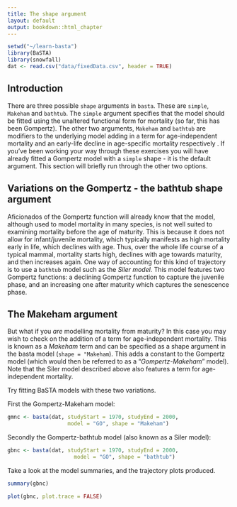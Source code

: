 ```yaml
---
title: The shape argument
layout: default
output: bookdown::html_chapter
---
```

<!---
1. Use standard R Markdown.
2. Headings with "##" will be automatically turned into table of contents. Therefore, for longer tutorials please use this facility.
3. Check that R studio will knit into an HTML document.
4. You can contribute the .rmd file via GitHub (https://github.com/jonesor/learn-basta), **to the master branch ONLY**. To do that you must be a collaborator on the repository (contact me with your username), or you can fork the repository and send a pull request (https://help.github.com/articles/using-pull-requests/).
5. Alternatively you can email me the *rmd file and associated files (e.g. any figures/diagrams.)
6. I will then compile the site on my computer and push it to the gh-pages branch (which is where the website lives). You could also do this, but you will need to have Jekyll and pandoc installed.
-->

```r
setwd("~/learn-basta")
library(BaSTA)
library(snowfall)
dat <- read.csv("data/fixedData.csv", header = TRUE)
```


## Introduction {#intro}

There are three possible `shape` arguments in `basta`. These are `simple`, `Makeham` and `bathtub`. The `simple` argument specifies that the model should be fitted using the unaltered functional form for mortality (so far, this has been Gompertz). The other two arguments, `Makeham` and `bathtub` are modifiers to the underlying model adding in a term for age-independent mortality and an early-life decline in age-specific mortality respectively . If you've been working your way through these exercises you will have already fitted a Gompertz model with a `simple` shape - it is the default argument. This section will briefly run through the other two options.

## Variations on the Gompertz - the bathtub shape argument {#shape-argument}

Aficionados of the Gompertz function will already know that the model, although used to model mortality in many species, is not well suited to examining mortality before the age of maturity. This is because it does not allow for infant/juvenile mortality, which typically manifests as high mortality early in life, which declines with age. Thus, over the whole life course of a typical mammal, mortality starts high, declines with age towards maturity, and then increases again. One way of accounting for this kind of trajectory is to use a `bathtub` model such as the *Siler model*. This model features two Gompertz functions: a declining Gompertz function to capture the juvenile phase, and an increasing one after maturity which captures the senescence phase.

## The Makeham argument {#makeham}

But what if you *are* modelling mortality from maturity? In this case you may wish to check on the addition of a term for age-independent mortality. This is known as a *Makeham* term and can be specified as a shape argument in the basta model (`shape = "Makeham`). This adds a constant to the Gompertz model (which would then be referred to as a "*Gompertz-Makeham*" model). Note that the Siler model described above also features a term for age-independent mortality.

Try fitting BaSTA models with these two variations.

First the Gompertz-Makeham model:

```r
gmnc <- basta(dat, studyStart = 1970, studyEnd = 2000,
                   model = "GO", shape = "Makeham")
```

Secondly the Gompertz-bathtub model (also known as a Siler model):

```r
gbnc <- basta(dat, studyStart = 1970, studyEnd = 2000,
                     model = "GO", shape = "bathtub")
```

Take a look at the model summaries, and the trajectory plots produced.

```r
summary(gbnc)
```

```r
plot(gbnc, plot.trace = FALSE)
```




